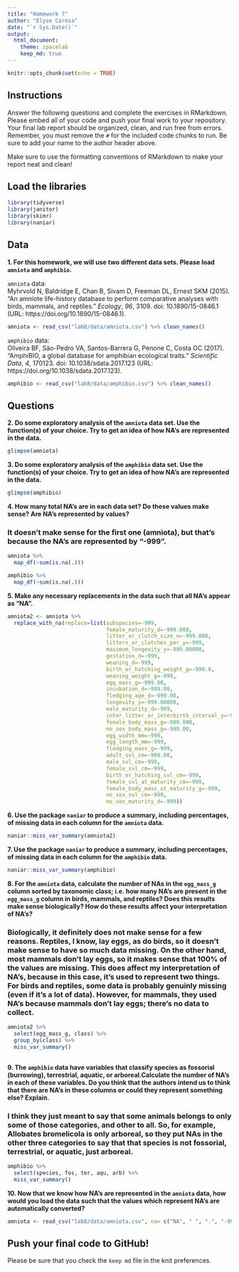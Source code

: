 ```yaml
---
title: "Homework 7"
author: "Elyse Carosa"
date: "`r Sys.Date()`"
output:
  html_document: 
    theme: spacelab
    keep_md: true
---
```


```r
knitr::opts_chunk$set(echo = TRUE)
```

## Instructions
Answer the following questions and complete the exercises in RMarkdown. Please embed all of your code and push your final work to your repository. Your final lab report should be organized, clean, and run free from errors. Remember, you must remove the `#` for the included code chunks to run. Be sure to add your name to the author header above.  

Make sure to use the formatting conventions of RMarkdown to make your report neat and clean!  

## Load the libraries
```r
library(tidyverse)
library(janitor)
library(skimr)
library(naniar)
``` 

## Data
**1. For this homework, we will use two different data sets. Please load `amniota` and `amphibio`.**  

`amniota` data:  
Myhrvold N, Baldridge E, Chan B, Sivam D, Freeman DL, Ernest SKM (2015). “An amniote life-history
database to perform comparative analyses with birds, mammals, and reptiles.” _Ecology_, *96*, 3109.
doi: 10.1890/15-0846.1 (URL: https://doi.org/10.1890/15-0846.1).
```r
amniota <- read_csv("lab8/data/amniota.csv") %>% clean_names()
```


`amphibio` data:  
Oliveira BF, São-Pedro VA, Santos-Barrera G, Penone C, Costa GC (2017). “AmphiBIO, a global database
for amphibian ecological traits.” _Scientific Data_, *4*, 170123. doi: 10.1038/sdata.2017.123 (URL:
https://doi.org/10.1038/sdata.2017.123).
```r
amphibio <- read_csv("lab8/data/amphibio.csv") %>% clean_names()
```

## Questions  
**2. Do some exploratory analysis of the `amniota` data set. Use the function(s) of your choice. Try to get an idea of how NA's are represented in the data.**  
```r
glimpse(amniota)
```

**3. Do some exploratory analysis of the `amphibio` data set. Use the function(s) of your choice. Try to get an idea of how NA's are represented in the data.**  
```r
glimpse(amphibio)
```

**4. How many total NA's are in each data set? Do these values make sense? Are NA's represented by values?**
  
### It doesn't make sense for the first one (amniota), but that's because the NA's are represented by "-999".  
```r
amniota %>% 
  map_df(~sum(is.na(.)))
```

```r
amphibio %>% 
  map_df(~sum(is.na(.)))
```


**5. Make any necessary replacements in the data such that all NA's appear as "NA".**   
```r
amniota2 <- amniota %>% 
  replace_with_na(replace=list(subspecies=-999,
                               female_maturity_d=-999.000,
                               litter_or_clutch_size_n=-999.000,
                               litters_or_clutches_per_y=-999,
                               maximum_longevity_y=-999.00000,
                               gestation_d=-999,
                               weaning_d=-999,
                               birth_or_hatching_weight_g=-999.0,
                               weaning_weight_g=-999,
                               egg_mass_g=-999.00,
                               incubation_d=-999.00,
                               fledging_age_d=-999.00,
                               longevity_y=-999.00000,
                               male_maturity_d=-999,
                               inter_litter_or_interbirth_interval_y=-999,
                               female_body_mass_g=-999.000,
                               no_sex_body_mass_g=-999.00,
                               egg_width_mm=-999,
                               egg_length_mm=-999,
                               fledging_mass_g=-999,
                               adult_svl_cm=-999.00,
                               male_svl_cm=-999,
                               female_svl_cm=-999,
                               birth_or_hatching_svl_cm=-999,
                               female_svl_at_maturity_cm=-999,
                               female_body_mass_at_maturity_g=-999,
                               no_sex_svl_cm=-999,
                               no_sex_maturity_d=-999))
```


**6. Use the package `naniar` to produce a summary, including percentages, of missing data in each column for the `amniota` data.** 
```r
naniar::miss_var_summary(amniota2)
```

**7. Use the package `naniar` to produce a summary, including percentages, of missing data in each column for the `amphibio` data.**
```r
naniar::miss_var_summary(amphibio)
```

**8. For the `amniota` data, calculate the number of NAs in the `egg_mass_g` column sorted by taxonomic class; i.e. how many NA's are present in the `egg_mass_g` column in birds, mammals, and reptiles? Does this results make sense biologically? How do these results affect your interpretation of NA's?**  

### Biologically, it definitely does not make sense for a few reasons. Reptiles, I know, lay eggs, as do birds, so it doesn't make sense to have so much data missing. On the other hand, most mammals don't lay eggs, so it makes sense that 100% of the values are missing. This does affect my interpretation of NA's, because in this case, it's used to represent two things. For birds and reptiles, some data is probably genuinly missing (even if it's a lot of data). However, for mammals, they used NA's because mammals don't lay eggs; there's no data to collect.  
```r
amniota2 %>% 
  select(egg_mass_g, class) %>% 
  group_by(class) %>%
  miss_var_summary()
  
```

**9. The `amphibio` data have variables that classify species as fossorial (burrowing), terrestrial, aquatic, or arboreal.Calculate the number of NA's in each of these variables. Do you think that the authors intend us to think that there are NA's in these columns or could they represent something else? Explain.**

### I think they just meant to say that some animals belongs to only some of those categories, and other to all. So, for example, Allobates bromelicola is only arboreal, so they put NAs in the other three categories to say that that species is not fossorial, terrestrial, or aquatic, just arboreal.  
```r
amphibio %>% 
  select(species, fos, ter, aqu, arb) %>% 
  miss_var_summary()
```

**10. Now that we know how NA's are represented in the `amniota` data, how would you load the data such that the values which represent NA's are automatically converted?**
```r
amniota <- read_csv("lab8/data/amniota.csv", na= c("NA", " ", ".", "-999")) %>% clean_names()
```

## Push your final code to GitHub!
Please be sure that you check the `keep md` file in the knit preferences.  